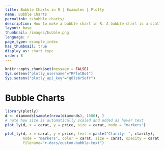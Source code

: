 ```yaml
---
title: Bubble Charts in R | Examples | Plotly
name: Bubble Charts
permalink: r/bubble-charts/
description: How to make a bubble chart in R. A bubble chart is a scatter plot whose markers have variable color and size.
layout: base
thumbnail: /images/bubble.png
language: r
page_type: example_index
has_thumbnail: true
display_as: chart_type
order: 8
---
```


```r
knitr::opts_chunk$set(message = FALSE)
Sys.setenv("plotly_username"="RPlotBot")
Sys.setenv("plotly_api_key"="q0lz6r5efr")
```
# Bubble Charts

```r

library(plotly)
d <- diamonds[sample(nrow(diamonds), 1000), ]
# note how size is automatically scaled and added as hover text
plot_ly(d, x = carat, y = price, size = carat, mode = "markers")

plot_ly(d, x = carat, y = price, text = paste("Clarity: ", clarity),
        mode = "markers", color = carat, size = carat, opacity = carat,
        filename="r-docs/custom-bubble-text")

```
